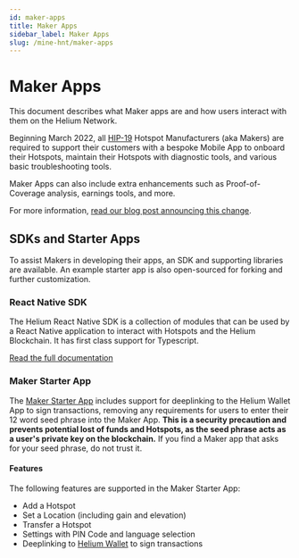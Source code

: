 ```yaml
---
id: maker-apps
title: Maker Apps
sidebar_label: Maker Apps
slug: /mine-hnt/maker-apps
---
```


# Maker Apps


This document describes what Maker apps are and how users interact with them on the Helium Network.

Beginning March 2022, all [HIP-19](https://github.com/dewi-alliance/hotspot-manufacturers#readme) Hotspot Manufacturers (aka Makers) are required to support their customers with a bespoke Mobile App to onboard their Hotspots, maintain their Hotspots with diagnostic tools, and various basic troubleshooting tools. 

Maker Apps can also include extra enhancements such as Proof-of-Coverage analysis, earnings tools, and more. 

For more information, [read our blog post announcing this change](https://blog.helium.com/the-future-of-hotspot-apps-and-wallets-in-the-helium-ecosystem-a5b904b01d62).


## SDKs and Starter Apps

To assist Makers in developing their apps, an SDK and supporting libraries are available. An example starter app is also open-sourced for forking and further customization.

### React Native SDK

The Helium React Native SDK is a collection of modules that can be used by a React Native application to interact with Hotspots and the Helium Blockchain. It has first class support for Typescript.

[Read the full documentation](https://helium.github.io/react-native-helium/index.html)

### Maker Starter App

The [Maker Starter App](https://github.com/helium/maker-starter-app) includes support for deeplinking to the Helium Wallet App to sign transactions, removing any requirements for users to enter their 12 word seed phrase into the Maker App. **This is a security precaution and prevents potential lost of funds and Hotspots, as the seed phrase acts as a user's private key on the blockchain.** If you find a Maker app that asks for your seed phrase, do not trust it.

#### Features
The following features are supported in the Maker Starter App:
- Add a Hotspot
- Set a Location (including gain and elevation)
- Transfer a Hotspot
- Settings with PIN Code and language selection
- Deeplinking to [Helium Wallet](/wallets/app-wallet) to sign transactions
